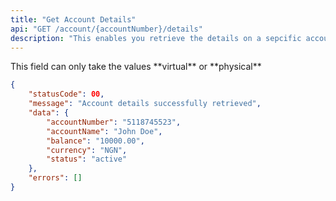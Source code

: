 ```yaml
---
title: "Get Account Details"
api: "GET /account/{accountNumber}/details"
description: "This enables you retrieve the details on a sepcific account you had previously generated"
---
```


<ParamField header="requestId" type="string" required />
<ParamField path="accountNumber" type="string" required>
	This field can only take the values **virtual** or **physical**
</ParamField>

<ResponseExample>

```json
{
	"statusCode": 00,
	"message": "Account details successfully retrieved",
	"data": {
		"accountNumber": "5118745523",
		"accountName": "John Doe",
		"balance": "10000.00",
		"currency": "NGN",
		"status": "active"
	},
	"errors": []
}
```

</ResponseExample>
